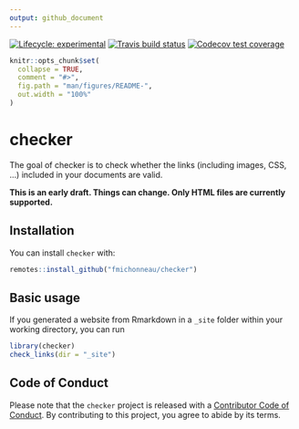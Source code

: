 ```yaml
---
output: github_document
---
```


 [![Lifecycle: experimental](https://img.shields.io/badge/lifecycle-experimental-orange.svg)](https://www.tidyverse.org/lifecycle/#experimental)
[![Travis build status](https://travis-ci.org/fmichonneau/checker.svg?branch=master)](https://travis-ci.org/fmichonneau/checker)
[![Codecov test coverage](https://codecov.io/gh/fmichonneau/checker/branch/master/graph/badge.svg)](https://codecov.io/gh/fmichonneau/checker?branch=master)


<!-- README.md is generated from README.Rmd. Please edit that file -->

```r
knitr::opts_chunk$set(
  collapse = TRUE,
  comment = "#>",
  fig.path = "man/figures/README-",
  out.width = "100%"
)
```
# checker

The goal of checker is to check whether the links (including images, CSS, ...) included in your documents are valid.

**This is an early draft. Things can change. Only HTML files are currently supported.**

## Installation

You can install `checker` with:

``` r
remotes::install_github("fmichonneau/checker")
```

## Basic usage

If you generated a website from Rmarkdown in a `_site` folder within  your working directory, you can run

```r
library(checker)
check_links(dir = "_site")
```

## Code of Conduct

Please note that the `checker` project is released with a [Contributor Code of Conduct](CODE_OF_CONDUCT.md). By contributing to this project, you agree to abide by its terms.
